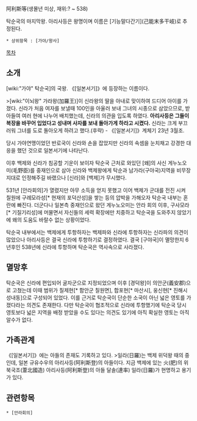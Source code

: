 阿利斯等(생몰년 미상, 재위:? ~ 538)

탁순국의 마지막왕. 아리사등은 왕명이며 이름은 [기능말다간기](己能末多干岐)로 추정된다.

 * 상위항목 : [가야/왕사]

[[목차]]

== 소개 ==
[wiki:"가야" 탁순국]의 국왕. 《[일본서기]》에 등장하는 이름이다. 

>[wiki:"이뇌왕" 가라왕(加羅王)]이 신라왕의 딸을 아내로 맞이하여 드디어 아이를 가졌다. 신라가 처음 여자를 보낼때 100인을 아울러 보내 그녀의 시종으로 삼았으므로, 받아들여 여러 현에 나누어 배치했는데, 신라의 의관을 입도록 하였다. '''아리사등은 그들이 복장을 바꾸어 입었다고 성내며 사자를 보내 돌아가게 하라고 시켰다.''' 신라는 크게 부끄러워 그녀를 도로 돌아오게 하려고 했다.(후략) - 《[일본서기]》계체기 23년 3월조.

당시 가야연맹이었던 반로국이 신라와 손을 잡았지만 신라의 속셈을 눈치채고 강경한 대응을 했던 것으로 일본서기에 나타난다.

이후 백제와 신라가 침공할 기운이 보이자 탁순국 근처로 와있던 [왜]의 사신 게누노오미(毛野臣)를 중재인으로 삼아 신라와 백제왕에게 탁순과 남가라(구야국)지역을 비무장 지대로 인정해주길 바랬으나 [신라]와 [백제]가 무시했다.

531년 [안라회의]가 열렸지만 아무 소득을 얻지 못했고 이어 백제가 군대를 전진 시켜 칠원에 구례모라성[* 현재의 포덕산성]을 쌓는 등의 압박을 가해오자 탁순국 내부는 혼란에 빠진다. 더군다나 일본측 중재인으로 왔던 게누노오미는 안라 회의 이후, 구사모라[* 기질기리성]에 머물면서 자신들의 세력 확장에만 치중하고 탁순국을 도와주지 않았기에 왜의 도움도 바랄수 없는 상황이었다.

탁순국 내부에서는 백제에게 투항하자는 백제파와 신라에 투항하자는 신라파의 의견이 많았으나 아리사등은 결국 신라에 투항하기로 결정하였다. 결국 [구야국]이 멸망한지 6년후인 538년에 신라에 투항하며 탁순국은 역사속으로 사라졌다.

== 멸망후 ==
탁순국은 신라에 편입되어 굴자군으로 지정되었으며 이후 [경덕왕]이 의안군(義安郡)으로 고쳤는데 이때 범위가 칠제현[* 함안군 칠원면], 합포현[* 마산시], 웅신현[* 진해시 성내동]으로 구성되어 있었다. 이를 근거로 탁순국이 단순한 소국이 아닌 넓은 영토를 가졌다라는 의견도 존재한다. 다만 탁순국이 협조적으로 신라에 투항했기에 탁순국 당시 영토보다 넓은 지역을 배정 받았을 수도 있다는 의견도 있기에 아직 확실한 영토는 아직 알수가 없다.

== 가족관계 ==
《[일본서기]》에는 아들의 존재도 기록하고 있다.
>일라(日羅)는 백제 위덕왕 때의 중인데, 일본 규유수우의 아리사등(阿利斯登)의 아들이다. 지금 백제에 있는 火(肥)의 위북국조(葦北國造) 아리사등(阿利斯登)의 아들 달솔(達率) 일라(日羅)가 현명하고 용기가 있다.

== 관련항목 ==
 * [안라회의]
